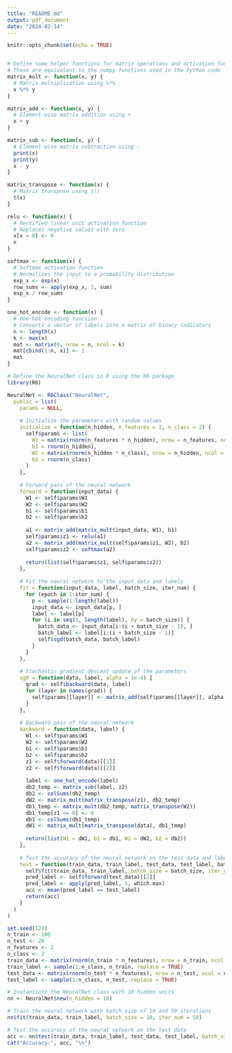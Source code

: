 ```yaml
---
title: "README.md"
output: pdf_document
date: "2024-02-14"
---
```


```r
knitr::opts_chunk$set(echo = TRUE)


# Define some helper functions for matrix operations and activation functions
# These are equivalent to the numpy functions used in the Python code
matrix_mult <- function(x, y) {
  # Matrix multiplication using %*%
  x %*% y
}

matrix_add <- function(x, y) {
  # Element-wise matrix addition using +
  x + y
}

matrix_sub <- function(x, y) {
  # Element-wise matrix subtraction using -
  print(x)
  print(y)
  x - y
}

matrix_transpose <- function(x) {
  # Matrix transpose using t()
  t(x)
}

relu <- function(x) {
  # Rectified linear unit activation function
  # Replaces negative values with zero
  x[x < 0] <- 0
  x
}

softmax <- function(x) {
  # Softmax activation function
  # Normalizes the input to a probability distribution
  exp_x <- exp(x)
  row_sums <- apply(exp_x, 1, sum)
  exp_x / row_sums
}

one_hot_encode <- function(x) {
  # One-hot encoding function
  # Converts a vector of labels into a matrix of binary indicators
  n <- length(x)
  k <- max(x)
  mat <- matrix(0, nrow = n, ncol = k)
  mat[cbind(1:n, x)] <- 1
  mat
}

# Define the NeuralNet class in R using the R6 package
library(R6)

NeuralNet <- R6Class("NeuralNet",
  public = list(
    params = NULL,
    
    # Initialize the parameters with random values
    initialize = function(n_hidden, n_features = 2, n_class = 2) {
      self$params <- list(
        W1 = matrix(rnorm(n_features * n_hidden), nrow = n_features, ncol = n_hidden),
        b1 = rnorm(n_hidden),
        W2 = matrix(rnorm(n_hidden * n_class), nrow = n_hidden, ncol = n_class),
        b2 = rnorm(n_class)
      )
    },
    
    # Forward pass of the neural network
    forward = function(input_data) {
      W1 <- self$params$W1
      W2 <- self$params$W2
      b1 <- self$params$b1
      b2 <- self$params$b2
      
      a1 <- matrix_add(matrix_mult(input_data, W1), b1)
      self$params$z1 <- relu(a1)
      a2 <- matrix_add(matrix_mult(self$params$z1, W2), b2)
      self$params$z2 <- softmax(a2)
      
      return(list(self$params$z1, self$params$z2))
    },
    
    # Fit the neural network to the input data and labels
    fit = function(input_data, label, batch_size, iter_num) {
      for (epoch in 1:iter_num) {
        p <- sample(1:length(label))
        input_data <- input_data[p, ]
        label <- label[p]
        for (i in seq(1, length(label), by = batch_size)) {
          batch_data <- input_data[i:(i + batch_size - 1), ]
          batch_label <- label[i:(i + batch_size - 1)]
          self$sgd(batch_data, batch_label)
        }
      }
    },
    
    # Stochastic gradient descent update of the parameters
    sgd = function(data, label, alpha = 1e-4) {
      grad <- self$backward(data, label)
      for (layer in names(grad)) {
        self$params[[layer]] <- matrix_add(self$params[[layer]], alpha * grad[[layer]])
      }
    },
    
    # Backward pass of the neural network
    backward = function(data, label) {
      W1 <- self$params$W1
      W2 <- self$params$W2
      b1 <- self$params$b1
      b2 <- self$params$b2
      z1 <- self$forward(data)[[1]]
      z2 <- self$forward(data)[[2]]
      
      label <- one_hot_encode(label)
      db2_temp <- matrix_sub(label, z2)
      db2 <- colSums(db2_temp)
      dW2 <- matrix_mult(matrix_transpose(z1), db2_temp)
      db1_temp <- matrix_mult(db2_temp, matrix_transpose(W2))
      db1_temp[z1 <= 0] <- 0
      db1 <- colSums(db1_temp)
      dW1 <- matrix_mult(matrix_transpose(data), db1_temp)
      
      return(list(W1 = dW1, b1 = db1, W2 = dW2, b2 = db2))
    },
    
    # Test the accuracy of the neural network on the test data and labels
    test = function(train_data, train_label, test_data, test_label, batch_size, iter_num) {
      self$fit(train_data, train_label, batch_size = batch_size, iter_num = iter_num)
      pred_label <- self$forward(test_data)[[2]]
      pred_label <- apply(pred_label, 1, which.max)
      acc <- mean(pred_label == test_label)
      return(acc)
    }
  )
)


```

```r
set.seed(123)
n_train <- 100
n_test <- 20
n_features <- 2
n_class <- 2
train_data <- matrix(rnorm(n_train * n_features), nrow = n_train, ncol = n_features)
train_label <- sample(1:n_class, n_train, replace = TRUE)
test_data <- matrix(rnorm(n_test * n_features), nrow = n_test, ncol = n_features)
test_label <- sample(1:n_class, n_test, replace = TRUE)

# Instantiate the NeuralNet class with 10 hidden units
nn <- NeuralNet$new(n_hidden = 10)

# Train the neural network with batch size of 10 and 50 iterations
nn$fit(train_data, train_label, batch_size = 10, iter_num = 50)

# Test the accuracy of the neural network on the test data
acc <- nn$test(train_data, train_label, test_data, test_label, batch_size = 10, iter_num = 50)
cat("Accuracy:", acc, "\n")
```




